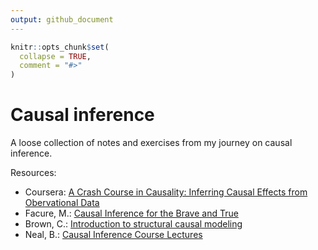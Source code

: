 ```yaml
---
output: github_document
---
```


<!-- README.md is generated from README.Rmd. Please edit that file -->

```r
knitr::opts_chunk$set(
  collapse = TRUE,
  comment = "#>"
)
```

# Causal inference

<!-- badges: start -->
<!-- badges: end -->

A loose collection of notes and exercises from my journey on causal inference.

Resources:

* Coursera: [A Crash Course in Causality: Inferring Causal Effects from Obervational Data](https://www.coursera.org/learn/crash-course-in-causality)
* Facure, M.: [Causal Inference for the Brave and True](https://matheusfacure.github.io/python-causality-handbook/landing-page.html)
* Brown, C.: [Introduction to structural causal modeling](https://www.seascapemodels.org/structural-causal-models-tutorial/scm-tute.html)
* Neal, B.: [Causal Inference Course Lectures](https://www.youtube.com/playlist?list=PLoazKTcS0Rzb6bb9L508cyJ1z-U9iWkA0)
